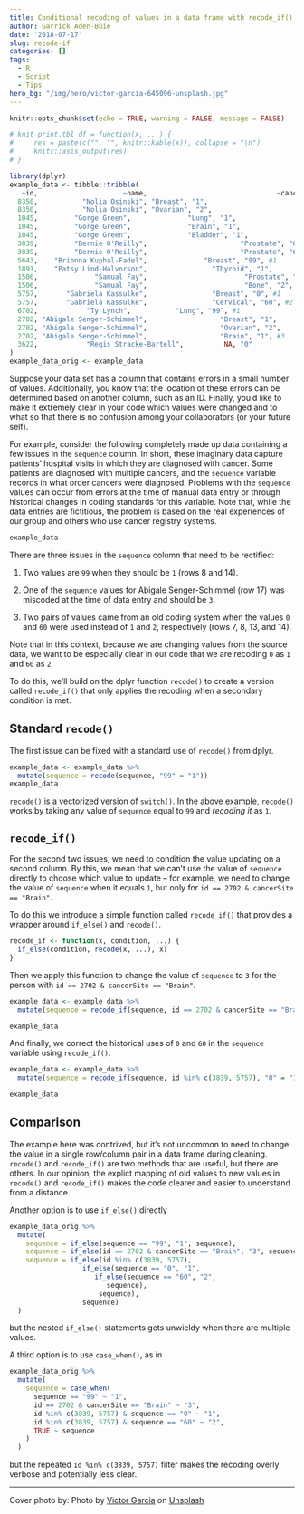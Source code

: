 ```yaml
---
title: Conditional recoding of values in a data frame with recode_if()
author: Garrick Aden-Buie
date: '2018-07-17'
slug: recode-if
categories: []
tags:
  - R
  - Script
  - Tips
hero_bg: "/img/hero/victor-garcia-645096-unsplash.jpg"
---
```


```r
knitr::opts_chunk$set(echo = TRUE, warning = FALSE, message = FALSE)

# knit_print.tbl_df = function(x, ...) {
#     res = paste(c("", "", knitr::kable(x)), collapse = "\n")
#     knitr::asis_output(res)
# }

library(dplyr)
example_data <- tibble::tribble(
   ~id,                     ~name,                                ~cancerSite, ~sequence,
  8350,           "Nolia Osinski", "Breast", "1",
  8350,           "Nolia Osinski", "Ovarian", "2",
  1045,         "Gorge Green",              "Lung", "1",
  1045,         "Gorge Green",              "Brain", "1",
  1045,         "Gorge Green",              "Bladder", "1",
  3839,         "Bernie O'Reilly",                       "Prostate", "0", #1
  3839,         "Bernie O'Reilly",                       "Prostate", "60", #2
  5643,    "Brionna Kuphal-Fadel",              "Breast", "99", #1
  1891,    "Patsy Lind-Halvorson",                "Thyroid", "1",
  1506,              "Samual Fay",                        "Prostate", "1", 
  1506,              "Samual Fay",                        "Bone", "2",
  5757,       "Gabriela Kassulke",                "Breast", "0", #1
  5757,       "Gabriela Kassulke",                "Cervical", "60", #2
  6702,            "Ty Lynch",           "Lung", "99", #1
  2702, "Abigale Senger-Schimmel",                  "Breast", "1",
  2702, "Abigale Senger-Schimmel",                  "Ovarian", "2",
  2702, "Abigale Senger-Schimmel",                  "Brain", "1", #3
  3622,            "Regis Stracke-Bartell",          NA, "0"
)
example_data_orig <- example_data
```

Suppose your data set has a column that contains errors in a small number of values.
Additionally, you know that the location of these errors can be determined based on another column, such as an ID.
Finally, you'd like to make it extremely clear in your code which values were changed and to what so that there is no confusion among your collaborators (or your future self).

For example, consider the following completely made up data containing a few issues in the `sequence` column. In short, these imaginary data capture patients' hospital visits in which they are diagnosed with cancer. Some patients are diagnosed with multiple cancers, and the `sequence` variable records in what order cancers were diagnosed. Problems with the `sequence` values can occur from errors at the time of manual data entry or through historical changes in coding standards for this variable. Note that, while the data entries are fictitious, the problem is based on the real experiences of our group and others who use cancer registry systems.

```r
example_data
```

There are three issues in the `sequence` column that need to be rectified:

1. Two values are `99` when they should be `1` (rows 8 and 14).

1. One of the `sequence` values for Abigale Senger-Schimmel (row 17) was miscoded at the time of data entry and should be `3`.

1. Two pairs of values came from an old coding system when the values `0` and `60` were used instead of `1` and `2`, respectively (rows 7, 8, 13, and 14). 

Note that in this context, because we are changing values from the source data, we want to be especially clear in our code that we are recoding `0` as `1` and `60` as `2`.

To do this, we'll build on the dplyr function `recode()` to create a version called `recode_if()` that only applies the recoding when a secondary condition is met.

## Standard `recode()`

The first issue can be fixed with a standard use of `recode()` from dplyr.

```r
example_data <- example_data %>% 
  mutate(sequence = recode(sequence, "99" = "1"))
example_data
```

`recode()` is a vectorized version of `switch()`.
In the above example, `recode()` works by taking any value of `sequence` equal to `99` and _recoding it_ as `1`.

## `recode_if()`

For the second two issues, we need to condition the value updating on a second column.
By this, we mean that we can't use the value of `sequence` directly to choose which value to update -- for example, we need to change the value of `sequence` when it equals `1`, but only for `id == 2702 & cancerSite == "Brain"`.

To do this we introduce a simple function called `recode_if()` that provides a wrapper around `if_else()` and `recode()`.

```r
recode_if <- function(x, condition, ...) {
  if_else(condition, recode(x, ...), x)
}
```

Then we apply this function to change the value of `sequence` to `3` for the person with `id == 2702 & cancerSite == "Brain"`.

```r
example_data <- example_data %>%
  mutate(sequence = recode_if(sequence, id == 2702 & cancerSite == "Brain", "1" = "3"))

example_data
```

And finally, we correct the historical uses of `0` and `60` in the `sequence` variable using `recode_if()`.

```r
example_data <- example_data %>%
  mutate(sequence = recode_if(sequence, id %in% c(3839, 5757), "0" = "1", "60" = "2"))

example_data
```

## Comparison

The example here was contrived, but it's not uncommon to need to change the value in a single row/column pair in a data frame during cleaning.
`recode()` and `recode_if()` are two methods that are useful, but there are others.
In our opinion, the explict mapping of old values to new values in `recode()` and `recode_if()` makes the code clearer and easier to understand from a distance.

Another option is to use `if_else()` directly

```r
example_data_orig %>%
  mutate(
    sequence = if_else(sequence == "99", "1", sequence),
    sequence = if_else(id == 2702 & cancerSite == "Brain", "3", sequence),
    sequence = if_else(id %in% c(3839, 5757),
                  if_else(sequence == "0", "1", 
                     if_else(sequence == "60", "2", 
                        sequence),
                      sequence), 
                  sequence)
  )
```

but the nested `if_else()` statements gets unwieldy when there are multiple values.

A third option is to use `case_when()`, as in

```r
example_data_orig %>%
  mutate(
    sequence = case_when(
      sequence == "99" ~ "1",
      id == 2702 & cancerSite == "Brain" ~ "3",
      id %in% c(3839, 5757) & sequence == "0" ~ "1",
      id %in% c(3839, 5757) & sequence == "60" ~ "2",
      TRUE ~ sequence
    )
  )
```

but the repeated `id %in% c(3839, 5757)` filter makes the recoding overly verbose and potentially less clear.

---

Cover photo by: Photo by [Victor Garcia](https://unsplash.com/photos/0yL6nXhn0pI?utm_source=unsplash&utm_medium=referral&utm_content=creditCopyText) on [Unsplash](https://unsplash.com/search/photos/grid?utm_source=unsplash&utm_medium=referral&utm_content=creditCopyText)